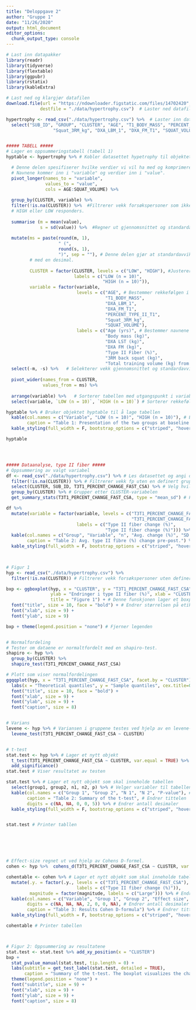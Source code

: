 ```yaml
---
title: "Deloppgave 2"
author: "Gruppe 1"
date: "11/26/2020"
output: html_document
editor_options: 
  chunk_output_type: console
---
```


```r
# Last inn datapakker
library(readr)
library(tidyverse)
library(flextable)
library(ggpubr)
library(rstatix)
library(kableExtra)

# Last ned og klargjør datafilen
download.file(url = "https://ndownloader.figstatic.com/files/14702420", 
             destfile = "./data/hypertrophy.csv")  # Laster ned datafilen.

hypertrophy <- read_csv("./data/hypertrophy.csv") %>%  # Laster inn datafilen og kobler den til objektet hypertrophy.
  select("SUB_ID", "GROUP", "CLUSTER", "AGE", "T1_BODY_MASS", "PERCENT_TYPE_II_T1", 
                  "Squat_3RM_kg", "DXA_LBM_1", "DXA_FM_T1", "SQUAT_VOLUME") # Plukker ut hvilke variabler vi er interesserte i å ha med og lagrer de i var_interest.


##### TABELL #####
# Lager en oppsummeringstabell (tabell 1)
hyptable <- hypertrophy %>% # Kobler datasettet hypetrophy til objektet hyptable slik at vi kan lage en tabell uten å påvirke hypertrophy datasettet.

  # Denne delen spesifiserer hvilke verdier vi vil ha med og komprimerer datasettet.
  # Navnene kommer inn i "variable" og verdier inn i "value".
  pivot_longer(names_to = "variable",
               values_to = "value",
               cols = AGE:SQUAT_VOLUME) %>%
  
  group_by(CLUSTER, variable) %>%
  filter(!is.na(CLUSTER)) %>%  #Filtrerer vekk forsøkspersoner som ikke ble regnet som 
  # HIGH eller LOW responders.
  
  summarise (m = mean(value),
             s = sd(value)) %>%  #Regner ut gjennomsnittet og standardavviket.
  
  mutate(ms = paste(round(m, 1), 
                    " (",
                    round(s, 1),
                    ")", sep = ""), # Denne delen gjør at standardavviket havner i en parantes
         # med en desimal.
         
         CLUSTER = factor(CLUSTER, levels = c("LOW", "HIGH"), #Justerer navnene på variablene
                          labels = c("LOW (n = 10)",
                                     "HIGH (n = 10)")),
         variable = factor(variable, 
                           levels = c("AGE", # Bestemmer rekkefølgen i tabellen
                                      "T1_BODY_MASS", 
                                      "DXA_LBM_1", 
                                      "DXA_FM_T1", 
                                      "PERCENT_TYPE_II_T1", 
                                      "Squat_3RM_kg", 
                                      "SQUAT_VOLUME"), 
                           labels = c("Age (yrs)", # Bestemmer navnene på variablene
                                      "Body mass (kg)", 
                                      "DXA LST (kg)", 
                                      "DXA FM (kg)", 
                                      "Type II Fiber (%)", 
                                      "3RM back squat (kg)", 
                                      "Total training volume (kg) from week 1 to 6"))) %>%
  select(-m, -s) %>%   # Selekterer vekk gjennomsnittet og standardavviket
  
  pivot_wider(names_from = CLUSTER,
              values_from = ms) %>% 
  
  arrange(variable) %>%   # Sorterer tabellen med utgangspunkt i variablene
  select(variable, `LOW (n = 10)`, `HIGH (n = 10)`) # Sorterer rekkefølgen på high og low

hyptable %>% # Bruker objektet hyptable til å lage tabellen
  kable(col.names = c("Variable", "LOW (n = 10)", "HIGH (n = 10)"), # Endrer overskrifter
        caption = "Table 1: Presentation of the two groups at baseline. Values are mean and (SD).") %>% # Endrer tittelen
  kable_styling(full_width = F, bootstrap_options = c("striped", "hover")) # Endrer formateringen

hyptable




##### Dataanalyse, type II fiber #####
# Oppsummering av valgt variabel
df <- read_csv("./data/hypertrophy.csv") %>% # Les datasettet og angi det i objektet df
  filter(!is.na(CLUSTER)) %>% # Filtrerer vekk fp uten en definert gruppe
  select(CLUSTER, SUB_ID, T3T1_PERCENT_CHANGE_FAST_CSA) %>% # Velg hvilke variabler vi vil ha med.
  group_by(CLUSTER) %>% # Grupper etter CLUSTER-variabelen
  get_summary_stats(T3T1_PERCENT_CHANGE_FAST_CSA, type = "mean_sd") # Få en oppsummering av tallene.

df %>%
  mutate(variable = factor(variable, levels = c("T3T1_PERCENT_CHANGE_FAST_CSA", 
                                                "T3T1_PERCENT_CHANGE_FAST_CSA"),
                           labels = c("Type II fiber change (%)",
                                      "Type II fiber change (%)"))) %>% # Endrer variabelteksten.
  kable(col.names = c("Group", "Variable", "n", "Avg. change (%)", "SD (%)"),
        caption = "Table 2: Avg. type II fibre (%) change pre-post.") %>% #Lag tabell
  kable_styling(full_width = F, bootstrap_options = c("striped", "hover")) # Endrer formateringen
  


# Figur 1
hyp <- read_csv("./data/hypertrophy.csv") %>% 
  filter(!is.na(CLUSTER)) # Filtrerer vekk forsøkspersoner uten definert gruppe

bxp <- ggboxplot(hyp, x = "CLUSTER", y = "T3T1_PERCENT_CHANGE_FAST_CSA", 
                 ylab = "Endringer i type II fiber (%)", xlab = "CLUSTER", add = "jitter", SIZE = 0.5, fill = "CLUSTER",
                 title = "Figure 1") + # Denne funskjonen lager et boxplot med utgangspunkt i variabelen hypertrophy.
  font("title", size = 10, face = "bold") + # Endrer størrelsen på etikettene
  font("xlab", size = 9) +
  font("ylab", size = 9) 

bxp + theme(legend.position = "none") # Fjerner legenden


# Normalfordeling
# Tester om dataene er normaltfordelt med en shapiro-test.
shapiro <- hyp %>%
  group_by(CLUSTER) %>%
  shapiro_test(T3T1_PERCENT_CHANGE_FAST_CSA)

# Plott som viser normalfordelingen
ggqqplot(hyp, x = "T3T1_PERCENT_CHANGE_FAST_CSA", facet.by = "CLUSTER") + # Lager plottet med utgangspunkt i variablene
  labs(x = "Theoretical quantiles", y = "Sample quantiles", cex.title=0.5, title = "Figure 1") +
  font("title", size = 10, face = "bold") +
  font("xlab", size = 9) +
  font("ylab", size = 9) +
  font("caption", size = 8)


# Varians
levene <- hyp %>% # Variansen i gruppene testes ved hjelp av en levene-test.
  levene_test(T3T1_PERCENT_CHANGE_FAST_CSA ~ CLUSTER)


# t-test
stat.test <- hyp %>% # Lager et nytt objekt
  t_test(T3T1_PERCENT_CHANGE_FAST_CSA ~ CLUSTER, var.equal = TRUE) %>% # Gjennomfører t-testen med valgte variabler med en varians som er registrert som lik.
  add_significance()
stat.test # Viser resultatet av testen

stat.test %>% # Lager et nytt objekt som skal inneholde tabellen
  select(group1, group2, n1, n2, p) %>% # Velger variabler til tabellen
  kable(col.names = c("Group 1", "Group 2", "N 1", "N 2", "P-value"), # Endrer overskriftene
        caption = "Table 2: Summary of the t-test", # Endrer tittelen
        digits = c(NA, NA, 0, 0, 5)) %>% # Endrer antall desimaler
  kable_styling(full_width = F, bootstrap_options = c("striped", "hover")) # Endrer formateringen


stat.test # Printer tabllen






# Effect-size regnet ut ved hjelp av Cohens D-formel.
cohen <- hyp %>%  cohens_d(T3T1_PERCENT_CHANGE_FAST_CSA ~ CLUSTER, var.equal = TRUE) 

cohentable <- cohen %>% # Lager et nytt objekt som skal inneholde tabellen
  mutate(.y. = factor(.y., levels = c("T3T1_PERCENT_CHANGE_FAST_CSA"), # Endrer navnet på variabelen
                           labels = c("Type II fiber change (%)")),
         magnitude = factor(magnitude, labels = c("Large"))) %>% # Endrer navnet på magnitude fra engelsk til norsk
  kable(col.names = c("Variable", "Group 1", "Group 2", "Effect size", "N 1", "N 2", "Size"), # Endrer overskriftene i tabellen
        digits = c(NA, NA, NA, 2, 0, 0, NA), # Endrer antall desimaler
        caption = "Table 3: Results Cohen D-formula") %>% # Endrer tittelen
  kable_styling(full_width = F, bootstrap_options = c("striped", "hover")) # Endrer formateringen

cohentable # Printer tabellen



# Figur 2: Oppsummering av resultatene
stat.test <- stat.test %>% add_xy_position(x = "CLUSTER")
bxp + 
  stat_pvalue_manual(stat.test, tip.length = 0) +
  labs(subtitle = get_test_label(stat.test, detailed = TRUE),
       caption = "Summary of the t-test. The boxplot visualizes the change in type II fiber in both groups from pre-post.", title = "Figure 2.3") +
  theme(legend.position = "none") +
  font("subtitle", size = 9) +
  font("xlab", size = 9) +
  font("ylab", size = 9) + 
  font("caption", size = 8)

```

